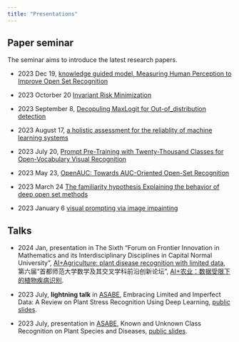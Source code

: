 ```yaml
---
title: "Presentations"
---
```


## Paper seminar

The seminar aims to introduce the latest research papers.

* 2023 Dec 19, [knowledge guided model, Measuring Human Perception to Improve Open Set Recognition](https://github.com/xml94/xml94.github.io/blob/main/PaperSeminar/2023/20231219_Measuring%20Human%20Perception%20to%20Improve%20Open%20Set%20Recognition.pptx)

* 2023 Octorber 20 [Invariant Risk Minimization](https://github.com/xml94/xml94.github.io/blob/main/PaperSeminar/2023/20231020_PR_Invariant%20Risk%20Minimization.pptx)

* 2023 September 8, [Decopuling MaxLogit for Out-of_distribution detection](https://github.com/xml94/xml94.github.io/blob/main/PaperSeminar/2023/20230908_PR_Decopuling%20MaxLogit%20for%20Out-of_distribution%20detection.pptx)

* 2023 August 17, [a holistic assessment for the reliablity of machine learning systems](https://github.com/xml94/xml94.github.io/blob/main/PaperSeminar/2023/20230817_PR_a%20holistic%20assessment%20for%20the%20reliablity%20of%20machine%20learning%20systems.pptx)

* 2023 July 20, [Prompt Pre-Training with Twenty-Thousand Classes for Open-Vocabulary Visual Recognition](https://github.com/xml94/xml94.github.io/blob/main/PaperSeminar/2023/20230609_PR_Prompt%20Pre-Training%20with%20Twenty-Thousand%20Classes%20for%20Open-Vocabulary%20Visual%20Recognition.pptx)

* 2023 May 23, [OpenAUC: Towards AUC-Oriented Open-Set Recognition](https://github.com/xml94/xml94.github.io/blob/main/PaperSeminar/2023/20230523%20paper%20seminar%20OpenAUC.pptx)

* 2023 March 24 [The familiarity hypothesis Explaining the behavior of deep open set methods](https://github.com/xml94/xml94.github.io/blob/main/PaperSeminar/2023/20230324_PR_The%20familiarity%20hypothesis%20Explaining%20the%20behavior%20of%20deep%20open%20set%20methods.pptx)

* 2023 January 6 [visual prompting via image impainting](https://github.com/xml94/xml94.github.io/blob/main/PaperSeminar/2023/20230106_paper_seminar_visual%20prompting%20via%20image%20impainting.pptx)


## Talks
* 2024 Jan, presentation in The Sixth "Forum on Frontier Innovation in Mathematics and its Interdisciplinary Disciplines in Capital Normal University", [AI+Agriculture: plant disease recognition with limited data](https://github.com/xml94/xml94.github.io/blob/main/PaperSeminar/2024/20240105_AI+农业%20数据受限下的植物疾病识别.pptx), 第六届“首都师范大学数学及其交叉学科前沿创新论坛”, [AI+农业：数据受限下的植物疾病识别](https://github.com/xml94/xml94.github.io/blob/main/PaperSeminar/2024/20240105_AI+农业%20数据受限下的植物疾病识别.pptx).

* 2023 July, **lightning talk** in [ASABE](https://asabemeetings.org/), Embracing Limited and Imperfect Data: A Review on Plant Stress Recognition Using Deep Learning, [public slides](https://github.com/xml94/xml94.github.io/blob/main/PaperSeminar/2023/2023%20ASABE%20MingleXu%20LightningTalk%20Embracing%20Limited%20and%20Imperfect%20Data%20a%20Review%20on%20Plant%20Stress%20Recognition%20Using%20Deep%20Learning.pdf).

* 2023 July, presentation in [ASABE](https://asabemeetings.org/), Known and Unknown Class Recognition on Plant Species and Diseases,  [public slides](https://github.com/xml94/xml94.github.io/blob/main/PaperSeminar/2023/202307%20ASABE%20Known%20and%20Unknown%20Class%20Recognition%20on%20Plant%20Species%20and%20Diseases.pdf).